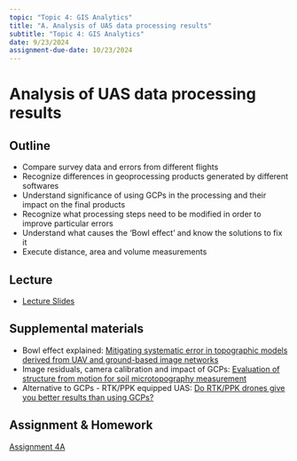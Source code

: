 ```yaml
---
topic: "Topic 4: GIS Analytics"
title: "A. Analysis of UAS data processing results"
subtitle: "Topic 4: GIS Analytics"
date: 9/23/2024
assignment-due-date: 10/23/2024
---
```


# Analysis of UAS data processing results

## Outline
- Compare survey data and errors from different flights
- Recognize differences in geoprocessing products generated by different softwares
- Understand significance of using GCPs in the processing and their impact on the final products
- Recognize what processing steps need to be modified in order to improve particular errors
- Understand what causes the 'Bowl effect' and know the solutions to fix it
- Execute distance, area and volume measurements

## Lecture
- [Lecture Slides](../lectures/2017_Analysis.html#/)

## Supplemental materials
- Bowl effect explained: [Mitigating systematic error in topographic models derived from UAV and ground-based image networks](https://onlinelibrary.wiley.com/doi/10.1002/esp.3609/epdf)
- Image residuals, camera calibration and impact of GCPs: [Evaluation of structure from motion for soil microtopography measurement](https://onlinelibrary.wiley.com/doi/10.1111/phor.12072/full)
- Alternative to GCPs - RTK/PPK equipped UAS: [Do RTK/PPK drones give you better results than using GCPs?](https://pix4d.com/rtk-ppk-drones-gcp-comparison/)

## Assignment & Homework

[Assignment 4A](assignments/assignment_4a.qmd)
 
